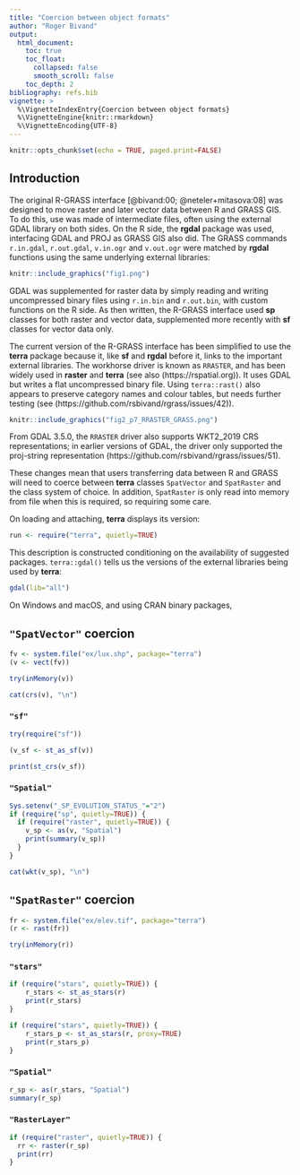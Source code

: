 ```yaml
---
title: "Coercion between object formats"
author: "Roger Bivand"
output:
  html_document:
    toc: true
    toc_float:
      collapsed: false
      smooth_scroll: false
    toc_depth: 2
bibliography: refs.bib
vignette: >
  %\VignetteIndexEntry{Coercion between object formats}
  %\VignetteEngine{knitr::rmarkdown}
  %\VignetteEncoding{UTF-8}
---
```


```r
knitr::opts_chunk$set(echo = TRUE, paged.print=FALSE)
```

## Introduction

The original R-GRASS interface [@bivand:00; @neteler+mitasova:08] was designed to move raster and later vector data between R and GRASS GIS. To do this, use was made of intermediate files, often using the external GDAL library on both sides. On the R side, the **rgdal** package was used, interfacing GDAL and PROJ as GRASS GIS also did. The GRASS commands `r.in.gdal`, `r.out.gdal`, `v.in.ogr` and `v.out.ogr` were matched by **rgdal** functions using the same underlying external libraries:


```r
knitr::include_graphics("fig1.png")
```

GDAL was supplemented for raster data by simply reading and writing uncompressed binary files using `r.in.bin` and `r.out.bin`, with custom functions on the R side. As then written, the R-GRASS interface used **sp** classes for both raster and vector data, supplemented more recently with **sf** classes for vector data only.

The current version of the R-GRASS interface has been simplified to use the **terra** package because it, like **sf** and **rgdal** before it, links to the important external libraries. The workhorse driver is known as `RRASTER`, and has been widely used in **raster** and **terra** (see also (https://rspatial.org)). It uses GDAL but writes a flat uncompressed binary file. Using `terra::rast()` also appears to preserve category names and colour tables, but needs further testing (see (https://github.com/rsbivand/rgrass/issues/42)).

```r
knitr::include_graphics("fig2_p7_RRASTER_GRASS.png")
```
From GDAL 3.5.0, the `RRASTER` driver also supports WKT2_2019 CRS representations; in earlier versions of GDAL, the driver only supported the proj-string representation (https://github.com/rsbivand/rgrass/issues/51).

These changes mean that users transferring data between R and GRASS will need to coerce between **terra** classes `SpatVector` and `SpatRaster` and the class system of choice. In addition, `SpatRaster` is only read into memory from file when this is required, so requiring some care.

On loading and attaching, **terra** displays its version:

```r
run <- require("terra", quietly=TRUE)
```

This description is constructed conditioning on the availability of suggested packages. `terra::gdal()` tells us the versions of the external libraries being used by **terra**:

```r
gdal(lib="all")
```

On Windows and macOS, and using CRAN binary packages, 



## `"SpatVector"` coercion


```r
fv <- system.file("ex/lux.shp", package="terra")
(v <- vect(fv))
```

```r
try(inMemory(v))
```

```r
cat(crs(v), "\n")
```

### `"sf"`

```r
try(require("sf"))
```


```r
(v_sf <- st_as_sf(v))
```

```r
print(st_crs(v_sf))
```

### `"Spatial"`


```r
Sys.setenv("_SP_EVOLUTION_STATUS_"="2")
if (require("sp", quietly=TRUE)) {
  if (require("raster", quietly=TRUE)) {
    v_sp <- as(v, "Spatial")
    print(summary(v_sp))
  }
}
```

```r
cat(wkt(v_sp), "\n")
```

## `"SpatRaster"` coercion

```r
fr <- system.file("ex/elev.tif", package="terra")
(r <- rast(fr))
```


```r
try(inMemory(r))
```

### `"stars"`


```r
if (require("stars", quietly=TRUE)) {
    r_stars <- st_as_stars(r)
    print(r_stars)
}
```

```r
if (require("stars", quietly=TRUE)) {
    r_stars_p <- st_as_stars(r, proxy=TRUE)
    print(r_stars_p)
}
```


### `"Spatial"`


```r
r_sp <- as(r_stars, "Spatial")
summary(r_sp)
```

### `"RasterLayer"`

```r
if (require("raster", quietly=TRUE)) {
  rr <- raster(r_sp)
  print(rr)
}
```